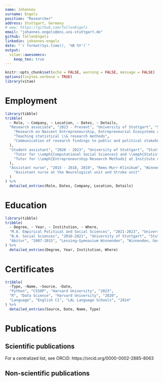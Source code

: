 ```yaml
---
name: Johannes
surname: Engels
position: "Researcher"
address: Stuttgart, Germany
# www: https://github.com/fallenEngels
email: "johannes.engels@eni.uni-stuttgart.de"
github: fallenEngels
linkedin: johannes-engels
date: "`r format(Sys.time(), '%B %Y')`"
output: 
  vitae::awesomecv:
    keep_tex: true
---
```


```r
knitr::opts_chunk$set(echo = FALSE, warning = FALSE, message = FALSE)
options(tinytex.verbose = TRUE)
library(vitae)
```

# Employment

```r
library(tibble)
tribble(
  ~ Role, ~ Company, ~ Location, ~ Dates, ~ Details,
  "Research associate", "2023 - Present", "University of Stuttgart", "Stuttgart, Germany", list(
    "Research on Nascent Entrepreneurship, Entrepreneurial Ecosystems and Venture Impact", 
    "Teaching statistical \\& research methods",
    "Communication of research findings to public and political stakeholders"
  ),
  "Student assistant", "2020 - 2023", "University of Stuttgart", "Stuttgart, Germany", list(
    "Tutor for \\emph{Computational Social Sciences} and \\emph{Statistical Research Methods} at Institute of Social Sciences",
    "Tutor for \\emph{Entrepreneurship Research Methods} at Institute of Entrepreneurship and Innovation Sciences"
  ),
  "Assistant nurse", "2015 - 2018, 2019", "Rems-Murr-Klinikum", "Winnenden, Germany", list(
    "Assistant nurse at the Neurological unit and Stroke unit"
  )
) %>% 
  detailed_entries(Role, Dates, Company, Location, Details)
```

# Education

```r
library(tibble)
tribble(
  ~ Degree, ~ Year, ~ Institution, ~ Where,
  "M.A. Empirical Political and Social Sciences", "2021-2023", "University of Stuttgart", "Stuttgart, Germany",
  "B.A. Social Sciences", "2016-2021", "University of Stuttgart", "Stuttgart, Germany",
  "Abitur", "2007-2015", "Lessing-Gymnasium Winnenden", "Winnenden, Germany"
) %>% 
  detailed_entries(Degree, Year, Institution, Where)
```

# Certificates

```r
tribble(
  ~Type, ~Name, ~Source, ~Date,
  "Python", "CS50P", "Harvard University", "2023",
  "R", "Data Science", "Harvard University", "2020",
  "Language", "English C1", "LAL Language Schools", "2014"
) %>% 
  detailed_entries(Source, Date, Name, Type)
```

# Publications

## Scientific publications

For a centralized list, see ORCiD: https://orcid.org/0000-0002-2885-8063

## Non-scientific publications



